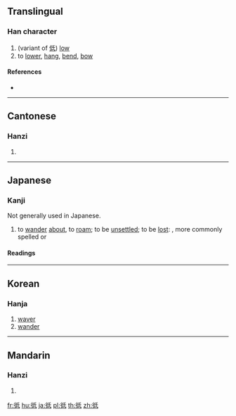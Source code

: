 {{character info/new}}
==Translingual==

===Han character===
{{Han char|rn=60|rad=彳|as=05|sn=8|four=22240|canj=HOHPM|ids=⿰彳氐}}

# (variant of [[低]]) [[low]]
# to [[lower]], [[hang]], [[bend]], [[bow]]

====References====
* {{Han ref|kx=0365.280|dkj=10069|dj=0685.190|hdz=20817.030|uh=5F7D|ud=24445|bh=CC77|bd=52343}}

----

==Cantonese==

===Hanzi===
{{yue-hanzi|jyut=[[dai1]]|y=dai1}}

# {{defn|lang=yue|sort=彳05}}

----

==Japanese==

===Kanji===
{{ja-kanji|grade=uc|rs=彳05}}

Not generally used in Japanese.
# to [[wander]] [[about]], to [[roam]]; to be [[unsettled]]; to be [[lost]]: {{l|ja|さまよう|tr=''samayou''}}, more commonly spelled {{l|ja|彷徨う}} or {{l|ja|さ迷う}}

====Readings====
{{ja-readings
|goon=[[たい]] (tai), [[じ]] (ji)
|kanon=[[てい]] (tei), [[ち]] (chi)
|kun=[[さまよう]] ([[彽う]]), samayou)
}}

----

==Korean==

===Hanja===
{{ko-hanja|hangeul=[[지]]|eumhun=|rv=ji|mr=chi|y=ci}}

# [[waver]]
# [[wander]]

----

==Mandarin==

===Hanzi===
{{cmn-hanzi|pin=[[dī]] ([[di1]])|wg=ti<sup>1</sup>}}

# {{defn|lang=cmn|sort=彳05}}

[[fr:彽]]
[[hu:彽]]
[[ja:彽]]
[[pl:彽]]
[[th:彽]]
[[zh:彽]]